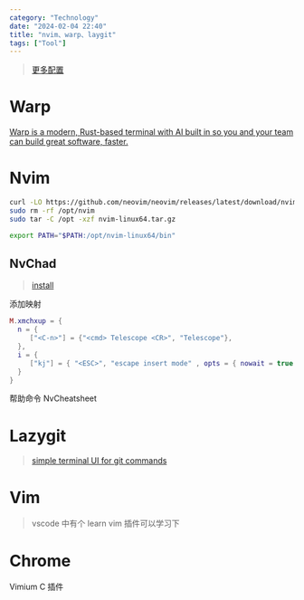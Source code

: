 ```yaml
---
category: "Technology"
date: "2024-02-04 22:40"
title: "nvim、warp、laygit"
tags: ["Tool"]
---
```


> [更多配置](https://xmchxup.github.io/posts/linux/configure/)

# Warp

[Warp is a modern, Rust-based terminal with AI built in so you and your team can build great software, faster.](https://github.com/warpdotdev/Warp)

# Nvim

```sh
curl -LO https://github.com/neovim/neovim/releases/latest/download/nvim-linux64.tar.gz
sudo rm -rf /opt/nvim
sudo tar -C /opt -xzf nvim-linux64.tar.gz
```

```sh
export PATH="$PATH:/opt/nvim-linux64/bin"
```

## NvChad

> [install](https://nvchad.com/docs/quickstart/install)

添加映射

```lua
M.xmchxup = {
  n = {
     ["<C-n>"] = {"<cmd> Telescope <CR>", "Telescope"},
  },
  i = {
     ["kj"] = { "<ESC>", "escape insert mode" , opts = { nowait = true }},
  }
}
```

帮助命令 NvCheatsheet

# Lazygit

> [simple terminal UI for git commands](https://github.com/jesseduffield/lazygit#ubuntu)

# Vim

> vscode 中有个 learn vim 插件可以学习下

# Chrome

Vimium C 插件

